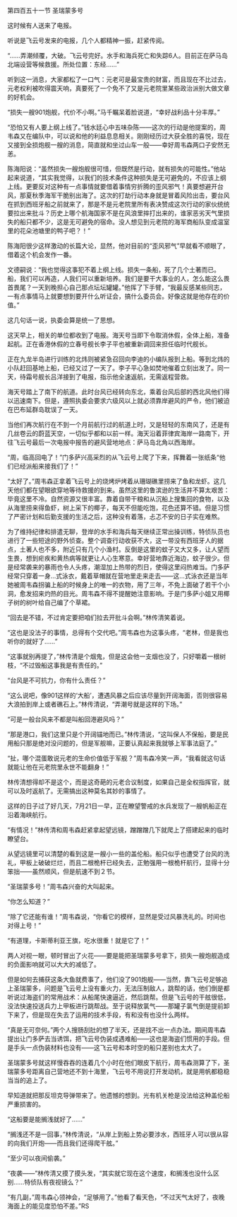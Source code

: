 

第四百五十一节 圣瑞蒙多号

这时候有人送来了电报。

听说是飞云号发来的电报，几个人都精神一振，赶紧传阅。

“……弄潮倾覆，大破。飞云号完好。水手和海兵死亡和失踪6人。目前正在萨马岛北端设营等候救援。所处位置：东经……”

听到这一消息，大家都松了一口气：元老可是最宝贵的财富，而且现在不比过去，元老权利被吹得震天响，真要死了一个免不了又是元老院里某些政治派别大做文章的好机会。

“损失一艘901炮舰，代价不小啊。”马千瞩呆着脸说道，“幸好战利品十分丰厚。”

“恐怕又有人要上纲上线了。”钱水廷心中五味杂陈――这次的行动是他提案的，周韦森又在编队中，可以说和他的利益息息相关。刚刚经历过大获全胜的喜悦，现在又接到全损炮舰一艘的消息，简直就和坐过山车一般――幸好周韦森两口子安然无恙。

陈海阳说：“虽然损失一艘炮舰很可惜，但既然是行动，就有损失的可能性。”他站起来说道，“其实我觉得，以我们的技术条件这种损失是无可避免的，不应该上纲上线。更要反对这种有一点事情就要借着事情穷折腾的歪风邪气！真要想避开台风，那夏秋季海军干脆别出海了。这次的打劫行动本身就是冒着风险出击，要台风在抓到西班牙船之前就来了，那是不是元老院里所有表决赞成这次行动的家伙统统要拉出来批斗？历史上哪个航海国家不是在风浪里摔打出来的，谁家恶劣天气里损失的船只都不少，这是无可避免的宿命。没人想见到元老院的海军商船队变成温室里的花朵池塘里的鸭子吧？！”

陈海阳很少这样激动的长篇大论，显然，他对目前的“歪风邪气”早就看不顺眼了，借着这个机会发作一番。

文德嗣说：“我也觉得这事犯不着上纲上线。损失一条船，死了几个土著而已。船，我们可以再造，人我们可以重新培养。我们是要干大事业的人，怎么能这么畏首畏尾？一天到晚担心自己那点坛坛罐罐。”他挥了下手臂，“我最反感某些同志，一有点事情马上就要想到要开什么听证会，搞什么委员会。好像这就是他存在的价值。”

这几句话一说，执委会算是统一了思想。

这天早上，相关的单位都收到了电报。海天号当即下令取消休假，全体上船，准备起航。正在香港休假的立春号舰长李子平也被重新调回来担任临时代舰长。

正在九龙半岛进行训练的北炜则被紧急召回向李迪的小编队报到上船。等到北炜的小队赶回基地上船，已经又过了一天了。李子平心急如焚地催着立刻出发了。同一天，待霜号舰长吕洋接到了电报，指示他全速返航，无需返程营救。

海天号踏上了南下的航道。此时台风已经转向东北，乘着台风后部的西北风他们得以迅速南下。但是，遵照执委会要求六级风以上就必须靠岸避风的严令，他们被迫在巴布延群岛耽误了一天。

当他们再次航行在不到一个月前航行过的航道上时，又是轻轻的东南风了，还是有几丝卷云的蔚蓝天空，一切似乎都和以前一样。海天沿着菲律宾海岸一路南下，开往飞云号最后一次电报中报告的避风营地地点：萨马岛北角以西海岸。

“周，临高回电了！”门多萨兴高采烈的从飞云号上爬了下来，挥舞着一张纸条“他们已经派船来接我们了！”

“太好了。”周韦森正拿着飞云号上的烧烤炉烤着从珊瑚礁里捞来了鱼和龙虾。这几天他们都在望眼欲穿地等待救援的到来。虽然这里的鲁滨逊的生活并不算太艰苦：毕竟这里不冷。自然资源又很丰富。靠着自带干粮和从沉船上搜集回的食物，以及从海里捞来得鱼虾，树上采下的椰子，每天不但能吃饱，花色还算不错。但是习惯了严密计划和后勤支援的生活之后，这种没有着落，忐忑不安的日子实在难熬。

为了维持纪律和排遣无聊，登岸的水手和海兵每天继续正常出操训练，特侦队员也进行了一些短途的野外侦查。整个调查行动收获不大，这一带没有西班牙人的据点，土著人也不多，附近只有几个小渔村。反倒是这里的蚊子又大又多，让人望而生畏，想到疟疾和黄热病等就更让人心生寒意。幸好营地靠近海边，蚊子很少。但是经常袭来的暴雨也令人头疼，潮湿加上热带的烈日，使得这里闷热难当。门多萨经常只穿着一身…式泳衣，戴着草帽就在营地里走来走去――这…式泳衣还是当年她被周韦森拐骗上船的时候身上的唯一的衣物，用了三年，不免上面破了若干个小洞，愈发招来灼热的目光。周韦森不得不提醒她注意影响。于是门多萨小姐又用椰子树的树叶给自己编了个草裙。

“回去是不错，不过肯定要把咱们拉去开批斗会啊。”林传清笑着说。

“这也是没法子的事情，总得有个交代吧。”周韦森也为这事头疼，“老林，但是我也听你的就好了……”

“这事就别再提了，”林传清是个烟鬼，但是这会他一支烟也没了，只好嚼着一根树枝，“不过毁船这事我是有责任的。”

“台风是不可抗力，你有什么责任？”

“这么说吧，像901这样的‘大船’，遭遇风暴之后应该尽量到开阔海面，否则很容易大浪拍到岸上或者礁石上。”林传清说，“弄潮号就是这样的下场。”

“可是一般台风来不都是叫船回港避风吗？”

“那是港口，我们这里只是个开阔锚地而已。”林传清说，“这叫保人不保船，要是民用船只那是绝对没问题的，但是军舰嘛，正要认真起来我就够上军事法庭了。”

“扯，哪个混蛋敢说元老的生命价值低于军舰？”周韦森冷笑一声，“我看就这句话就能让他在元老院里永世不能翻身！”

林传清想得却不是这个，而是这奇葩的元老合议制度，如果自己是全权指挥官，就可以及时返航了。无需搞出这种莫名其妙的事情了。

这样的日子过了好几天，7月21日一早，正在瞭望警戒的水兵发现了一艘帆船正在沿着海峡航行。

“有情况！”林传清和周韦森赶紧拿起望远镜，蹭蹭蹭几下就爬上了搭建起来的临时瞭望台。

从望远镜里可以清楚的看到这是一艘小一些的盖伦船。船只似乎也遭受了台风的洗礼，甲板上破破烂烂，而且二根桅杆已经失去，正勉强用一根桅杆航行，显得十分笨拙――虽然顺风，但是航速不到２节。

“圣瑞蒙多号！”周韦森兴奋的大叫起来。

“你怎么知道？”

“除了它还能有谁！”周韦森说，“你看它的模样，显然是受过风暴洗礼的。时间也对得上号！”

“有道理，卡斯蒂利亚王旗，吃水很重！就是它了！”

两人对视一眼，顿时冒出了火花――要是能把圣瑞蒙多号拿下，损失一艘炮舰造成的负面影响就可以大大的减低了。

但是如何去捕获这条大鱼就费事了，他们没了901炮舰――当然，靠飞云号足够追上圣瑞蒙多，问题是飞云号上没有重火力，无法压制敌人，跳帮的话，他们倒是都听说过海盗们的常用战术：从船尾快速逼近，然后跳帮。但是飞云号的干舷很低，没法快速投送兵力上甲板进行跳帮战。至于说释放氯气――那罐子氯气倒是提前卸下来了，但是现在失去了运用的技术手段，有和没有也没什么两样。

“真是无可奈何。”两个人搜肠刮肚的想了半天，还是找不出一点办法。期间周韦森提出让门多萨去当诱饵，把飞云号伪装成遇难船――这也是海盗们惯用的手段。但是手头一点伪装材料也没有――这飞云号和本时空的船只差别也太大了。

圣瑞蒙多号就这样慢吞吞的连着几个小时在他们眼皮下航行，周韦森测算了下，圣瑞蒙多号距离自己营地还不到十海里，飞云号不用说打开发动机，就是用帆都稳稳当当的追上了。

早知道就把那反坦克导弹带来了。他遗憾的想到。光有机关枪是没法给这种盖伦船严重损害的。

“这船要是能搁浅就好了……”

“搁浅还不是一回事，”林传清说，“从岸上到船上势必要涉水，西班牙人可以很从容的向我们开炮――而且我们还得爬干舷。”

“至少可以夜间偷袭。”

“夜袭――”林传清又摸了摸头发，“其实就它现在这个速度，和搁浅也没什么区别……特侦队有夜视镜么？”

“有几副，”周韦森心领神会，“足够用了。”他看了看天色，“不过天气太好了，夜晚海面上的能见度恐怕不差。”RS

